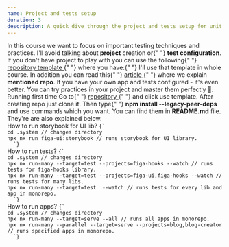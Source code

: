 ```yaml
---
name: Project and tests setup
duration: 3
description: A quick dive through the project and tests setup for unit testing, integration testing, and e2e testing with "Jest" and "Cypress".
---
```


<Prelude>
  <M>
    In this course we want to focus on important testing techniques and
    practices. I'll avoid talking about <B>project</B> creation or{" "}
    <B>test configuration</B>. If you don't have project to play with you can
    use the following{" "}
    <A outisde href="https://github.com/polubis/Dream-stack-for-React-dev/">
      repository template
    </A>{" "}
    where you have:{" "}
  </M>
  <List items="Applications to play with,Good standards and practices,Testing environment,Guides,Community support, It's constantly improved, Commits are linear and well organized" />
  <M>
    I'll use that template in whole course. In addition you can read this{" "}
    <A
      href="https://greenonsoftware.com/articles/thoughts/dream-stack-for-react-dev/"
      outside
    >
      article
    </A>{" "}
    where we explain <B>mentioned repo</B>. If you have your own app and tests
    configured - it's even better. You can try practices in your project and
    master them perfectly 📜.
  </M>
</Prelude>

<Section>
  <XL>Running first time</XL>
  <M>
    Go to{" "}
    <A
      href="https://greenonsoftware.com/articles/thoughts/dream-stack-for-react-dev/"
      outside
    >
      repository
    </A>{" "}
    and click use template. After creating repo just clone it. Then type{" "}
    <B>npm install --legacy-peer-deps</B> and use commands which you want. You
    can find them in <B>README.md</B> file. They're are also explained below.
  </M>
</Section>

<Section>
  <XL>How to run storybook for UI lib?</XL>
  <Code mode="static" lang="bash">{`
cd .system // changes directory
npx nx run figa-ui:storybook // runs storybook for UI library.
  `}</Code>
</Section>

<Section>
  <XL>How to run tests?</XL>
  <Code mode="static" lang="bash">{`
cd .system // changes directory
npx nx run-many --target=test --projects=figa-hooks --watch // runs tests for figa-hooks library.
npx nx run-many --target=test --projects=figa-ui,figa-hooks --watch // runs tests for many libs.
npx nx run-many --target=test  --watch // runs tests for every lib and app in monorepo.
  `}</Code>
</Section>

<Section>
  <XL>How to run apps?</XL>
  <Code mode="static" lang="bash">{`
cd .system // changes directory
npx nx run-many --target=serve --all // runs all apps in monorepo.
npx nx run-many --parallel --target=serve --projects=blog,blog-creator // runs specified apps in monorepo.
  `}</Code>
</Section>

